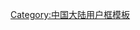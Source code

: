 {{Userbox
|border-c=#ffa500
|border-s=1
|id-c=#ffffff
|info-c=#ffd700
|info-s=10
|id=[[File:Saint Sofia Church.jpg|38px]]
|info=这个用户来自'''[[黑龙江省]]'''。
}}
<includeonly>[[Category:黑龙江维基人|{{PAGENAME}}]]</includeonly>
<noinclude>[[Category:中国大陆用户框模板]]</noinclude>